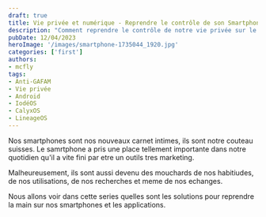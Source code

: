 ```yaml
---
draft: true
title: Vie privée et numérique - Reprendre le contrôle de son Smartphone
description: "Comment reprendre le contrôle de notre vie privée sur le plus gros mouchard nous entourant, le smartphones."
pubDate: 12/04/2023
heroImage: '/images/smartphone-1735044_1920.jpg'
categories: ['first']
authors: 
- mcfly
tags:
- Anti-GAFAM
- Vie privée
- Android
- IodéOS
- CalyxOS
- LineageOS
---
```


Nos smartphones sont nos nouveaux carnet intimes, ils sont notre couteau suisses.
Le samrtphone a pris une place tellement importante dans notre quotidien qu'il a vite fini par etre un outils tres marketing.

Malheureusement, ils sont aussi devenu des mouchards de nos habitiudes, de nos utilisations, de nos recherches et meme de nos echanges.

Nous allons voir dans cette series quelles sont les solutions pour reprendre la main sur nos smartphones et les applications.